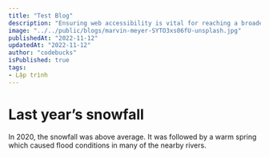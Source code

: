 ```yaml
---
title: "Test Blog"
description: "Ensuring web accessibility is vital for reaching a broader audience and creating inclusive digital experiences. This blog highlights essential web accessibility best practices, guidelines, and tools to make your websites accessible to everyone."
image: "../../public/blogs/marvin-meyer-SYTO3xs06fU-unsplash.jpg"
publishedAt: "2022-11-12"
updatedAt: "2022-11-12"
author: "codebucks"
isPublished: true
tags:
- Lập trình
---
```



# Last year’s snowfall

In 2020, the snowfall was above average.
It was followed by a warm spring which caused
flood conditions in many of the nearby rivers.
